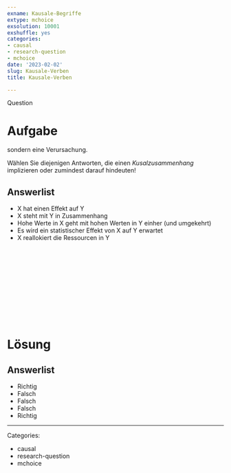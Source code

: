 ```yaml
---
exname: Kausale-Begriffe
extype: mchoice
exsolution: 10001
exshuffle: yes
categories:
- causal
- research-question
- mchoice
date: '2023-02-02'
slug: Kausale-Verben
title: Kausale-Verben

---
```



Question

# Aufgabe

sondern eine Verursachung.

Wählen Sie diejenigen Antworten, die einen *Kusalzusammenhang* implizieren oder zumindest darauf hindeuten!


Answerlist
----------
* X hat einen Effekt auf Y
* X steht mit Y in Zusammenhang
* Hohe Werte in X geht mit hohen Werten in Y einher (und umgekehrt)
* Es wird ein statistischer Effekt von X auf Y erwartet
* X reallokiert die Ressourcen in Y





</br>
</br>
</br>
</br>
</br>
</br>
</br>
</br>
</br>
</br>

# Lösung

Answerlist
----------
* Richtig
* Falsch
* Falsch
* Falsch
* Richtig



---

Categories: 

- causal
- research-question
- mchoice

